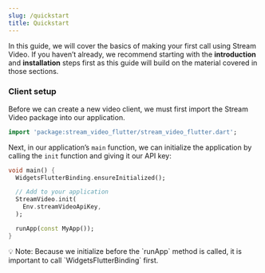 ```yaml
---
slug: /quickstart
title: Quickstart
---
```


In this guide, we will cover the basics of making your first call using Stream Video. If you haven’t already, we recommend starting with the **************************introduction************************** and **************************installation************************** steps first as this guide will build on the material covered in those sections. 

### Client setup

Before we can create a new video client, we must first import the Stream Video package into our application. 

```dart
import 'package:stream_video_flutter/stream_video_flutter.dart'; 
```

Next, in our application’s `main` function, we can initialize the application by calling the `init` function and giving it our API key:

```dart
void main() {
  WidgetsFlutterBinding.ensureInitialized();

  // Add to your application
  StreamVideo.init(
    Env.streamVideoApiKey,
  );

  runApp(const MyApp());
}
```

<aside>
💡 Note: Because we initialize before the `runApp` method is called, it is important to call `WidgetsFlutterBinding` first.

</aside>